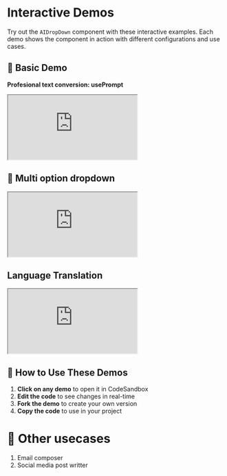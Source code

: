 # Interactive Demos

Try out the `AIDropDown` component with these interactive examples. Each demo shows the component in action with different configurations and use cases.

## 🎯 Basic Demo

**Profesional text conversion: usePrompt**
<iframe src="https://codesandbox.io/embed/slt76x?view=preview&module=%2Fsrc%2FApp.js"
     style={{ width: '100%', height: '500px', border: 'none', borderRadius: '8px' }}
     title="prompt-my-client-professional-conversion"
     allow="accelerometer; ambient-light-sensor; camera; encrypted-media; geolocation; gyroscope; hid; microphone; midi; payment; usb; vr; xr-spatial-tracking"
     sandbox="allow-forms allow-modals allow-popups allow-presentation allow-same-origin allow-scripts"
   ></iframe>

## 🎨 Multi option dropdown
<iframe src="https://codesandbox.io/embed/x7vwjp?view=preview&module=%2Fsrc%2FApp.jsx"
     style={{ width: '100%', height: '500px', border: 'none', borderRadius: '8px' }}
     title="prompt-my-client-ai-dropdown"
     allow="accelerometer; ambient-light-sensor; camera; encrypted-media; geolocation; gyroscope; hid; microphone; midi; payment; usb; vr; xr-spatial-tracking"
     sandbox="allow-forms allow-modals allow-popups allow-presentation allow-same-origin allow-scripts"
   ></iframe>

## Language Translation
<iframe src="https://codesandbox.io/embed/zpstz3?view=preview&module=%2Fsrc%2FApp.js"
     style={{ width: '100%', height: '500px', border: 'none', borderRadius: '8px' }}
     title="prompt-my-client-language-converter"
     allow="accelerometer; ambient-light-sensor; camera; encrypted-media; geolocation; gyroscope; hid; microphone; midi; payment; usb; vr; xr-spatial-tracking"
     sandbox="allow-forms allow-modals allow-popups allow-presentation allow-same-origin allow-scripts"
   ></iframe>

## 📱 How to Use These Demos

1. **Click on any demo** to open it in CodeSandbox
2. **Edit the code** to see changes in real-time
3. **Fork the demo** to create your own version
4. **Copy the code** to use in your project

# 🔧 Other usecases
1. Email composer
2. Social media post writter
